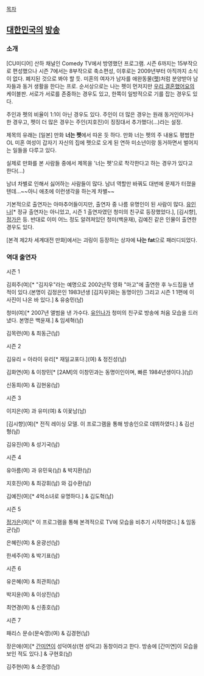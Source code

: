 [[목차]]
== [[대한민국]]의 [[방송]] ==
=== 소개 ===
[CU미디어] 산하 채널인 Comedy TV에서 방영했던 프로그램. 시즌 6까지는 15부작으로 편성했으나 시즌 7에서는 8부작으로 축소편성, 이후로는 2009년부터 아직까지 소식이 없다. 폐지된 것으로 봐야 할 듯.
미혼의 여자가 남자를 애완동물([[펫]])처럼 분양받아 남자들과 동거 생활을 한다는 프로. 순서상으로는 나는 펫이 먼저지만 [[우리 결혼했어요]]의 케이블판. 서로가 서로를 존중하는 경우도 있고, 한쪽이 일방적으로 기를 잡는 경우도 있다.

주인과 펫의 비율이 1:1이 아닌 경우도 있다. 주인이 더 많은 경우는 원래 동거인이거나 한 경우고, 펫이 더 많은 경우는 주인(지호진)이 징징대서 추가했다(...)라는 설정.

제목의 유래는 [일본] 만화 '''너는 펫'''에서 따온 듯 하다. 만화 너는 펫의 주 내용도 평범한 OL 미혼 여성이 갑자기 자신의 집에 펫으로 오게 된 연하 미소년이랑 동거하면서 벌어지는 일들을 다루고 있다. 

실제로 만화를 본 사람들 중에서 제목을 '너는 펫'으로 착각한다고 하는 경우가 있다고 한다(...)

남녀 차별로 인해서 싫어하는 사람들이 많다. 남녀 역할만 바꿔도 대번에 문제가 터졌을텐데...~~아니 애초에 이런생각을 하는게 차별~~

기본적으로 출연자는 아마추어들이지만, 출연자 중 나름 유명인이 된 사람이 많다. [[유인나]][* 정규 출연자는 아니었고, 시즌 1 출연자였던 청미의 친구로 등장했었다.], [김시향], [[정가은]] 등. 반대로 이미 어느 정도 알려져있던 청미(백윤재), 김예진 같은 인물이 출연한 경우도 있다.

[본격 제2차 세계대전 만화]에서는 괴링이 등장하는 상자에 '''나는 fat'''으로 패러디되었다.

=== 역대 출연자 ===
시즌 1

김희주(여)[* "김지우"라는 예명으로 2002년작 영화 "마고"에 출연한 후 누드집을 낸 적이 있다.(본명이 김정은인 1983년생 [김지우]와는 동명이인) 그리고 시즌 1 1편에 이 사진이 나온 바 있다.] & 유숭민(남)

청미(여)[* 2007년 앨범을 낸 가수다. [[유인나]]가 청미의 친구로 방송에 처음 모습을 드러냈다. 본명은 백윤재.] & 임세혁(남)

김목련(여) & 최동근(남)


시즌 2

김유리 = 아라이 유리[* 재일교포다.](여) & 정진성(남)

김화연(여) & 이창민[* [2AM]의 이창민과는 동명이인이며, 빠른 1984년생이다.](남)

신동희(여) & 김현웅(남)


시즌 3

이지은(여) 과 유미(여) & 이꽃남(남)

[김시향](여)[* 전직 레이싱 모델. 이 프로그램을 통해 방송인으로 데뷔하였다.] & 김선형(남)

김유진(여) & 성기국(남)


시즌 4

유아름(여) 과 유민욱(남) & 박지환(남)

지호진(여) & 최강휘(남) 와 김수환(남)

김예진(여)[* 4억소녀로 유명하다.] & 김도혁(남)


시즌 5

[[정가은]](여)[* 이 프로그램을 통해 본격적으로 TV에 모습을 비추기 시작하였다.] & 임동균(남)

은혜린(여) & 윤광선(남)

한세주(여) & 박기표(남)


시즌 6

유은혜(여) & 최관희(남)

박지윤(여) & 이상진(남)

최연경(여) & 신종호(남)


시즌 7

패리스 문슈(문숙영)(여) & 김경현(남)

장은애(여)[* [[간미연]]이 성덕여상(현 성덕고) 동창이라고 한다. 방송에 [간미연]이 모습을 보인 적도 있다.] & 구현호(남)

김주현(여) & 소준영(남)
